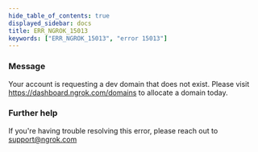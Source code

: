 ```yaml
---
hide_table_of_contents: true
displayed_sidebar: docs
title: ERR_NGROK_15013
keywords: ["ERR_NGROK_15013", "error 15013"]
---
```


### Message

Your account is requesting a dev domain that does not exist. Please visit https://dashboard.ngrok.com/domains to allocate a domain today.

### Further help

If you're having trouble resolving this error, please reach out to [support@ngrok.com](mailto:support@ngrok.com?subject=Help%20with%20ERR_NGROK_15013)

